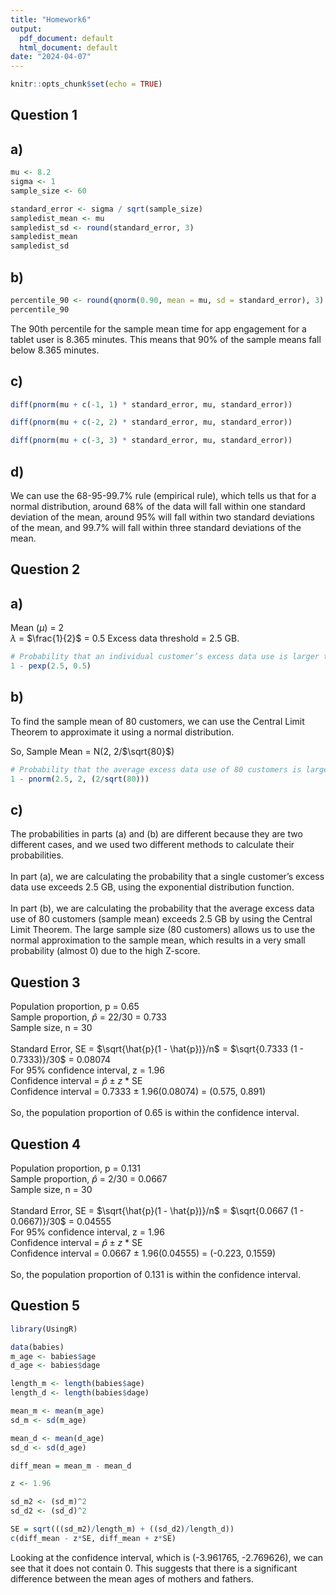```yaml
---
title: "Homework6"
output:
  pdf_document: default
  html_document: default
date: "2024-04-07"
---
```


```r
knitr::opts_chunk$set(echo = TRUE)
```

## Question 1

## a)

```r
mu <- 8.2
sigma <- 1
sample_size <- 60
```

```r
standard_error <- sigma / sqrt(sample_size)
sampledist_mean <- mu
sampledist_sd <- round(standard_error, 3)
sampledist_mean
sampledist_sd
```

## b)

```r
percentile_90 <- round(qnorm(0.90, mean = mu, sd = standard_error), 3)
percentile_90
```

The 90th percentile for the sample mean time for app engagement for a tablet user is 8.365 minutes. This means that 90% of the sample means fall below 8.365 minutes.

## c)

```r
diff(pnorm(mu + c(-1, 1) * standard_error, mu, standard_error))

diff(pnorm(mu + c(-2, 2) * standard_error, mu, standard_error))

diff(pnorm(mu + c(-3, 3) * standard_error, mu, standard_error))
```

## d)

We can use the 68-95-99.7% rule (empirical rule), which tells us that for a normal distribution, around 68% of the data will fall within one standard deviation of the mean, around 95% will fall within two standard deviations of the mean, and 99.7% will fall within three standard deviations of the mean.

## Question 2

## a)

Mean ($\mu$) = 2 \
$\lambda$ = $\frac{1}{2}$ = 0.5
Excess data threshold = 2.5 GB.

```r
# Probability that an individual customer’s excess data use is larger than 2.5 GB
1 - pexp(2.5, 0.5)
```

## b)

To find the sample mean of 80 customers, we can use the Central Limit Theorem to approximate it using a normal distribution.

So, Sample Mean = N(2, 2/$\sqrt{80}$)

```r
# Probability that the average excess data use of 80 customers is larger than 2.5 GB
1 - pnorm(2.5, 2, (2/sqrt(80)))
```

## c)

The probabilities in parts (a) and (b) are different because they are two different cases, and we used two different methods to calculate their probabilities. \
\
In part (a), we are calculating the probability that a single customer’s excess data use exceeds 2.5 GB, using the exponential distribution function.\
\
In part (b), we are calculating the probability that the average excess data use of 80 customers (sample mean) exceeds 2.5 GB by using the Central Limit Theorem. The large sample size (80 customers) allows us to use the normal approximation to the sample mean, which results in a very small probability (almost 0) due to the high Z-score.

\pagebreak

## Question 3

Population proportion, p = 0.65 \
Sample proportion, $\hat{p}$ = 22/30 = 0.733 \
Sample size, n = 30 \
\
Standard Error, SE = $\sqrt{\hat{p}(1 - \hat{p})}/n$ = $\sqrt{0.7333 (1 - 0.7333)}/30$ = 0.08074 \
For 95% confidence interval, z = 1.96 \
Confidence interval = $\hat{p} \pm  z$ * SE \
Confidence interval = 0.7333 $\pm$ 1.96(0.08074) = (0.575, 0.891) \
\
So, the population proportion of 0.65 is within the confidence interval. 

## Question 4

Population proportion, p = 0.131 \
Sample proportion, $\hat{p}$ = 2/30 = 0.0667 \
Sample size, n = 30 \
\
Standard Error, SE = $\sqrt{\hat{p}(1 - \hat{p})}/n$ = $\sqrt{0.0667 (1 - 0.0667)}/30$ = 0.04555 \
For 95% confidence interval, z = 1.96 \
Confidence interval = $\hat{p} \pm  z$ * SE \
Confidence interval = 0.0667 $\pm$ 1.96(0.04555) = (-0.223, 0.1559) \
\
So, the population proportion of 0.131 is within the confidence interval. 

\pagebreak

## Question 5

```r
library(UsingR)

data(babies)
m_age <- babies$age
d_age <- babies$dage

length_m <- length(babies$age)
length_d <- length(babies$dage)

mean_m <- mean(m_age) 
sd_m <- sd(m_age)

mean_d <- mean(d_age) 
sd_d <- sd(d_age)

diff_mean = mean_m - mean_d

z <- 1.96

sd_m2 <- (sd_m)^2
sd_d2 <- (sd_d)^2

SE = sqrt(((sd_m2)/length_m) + ((sd_d2)/length_d))
c(diff_mean - z*SE, diff_mean + z*SE)
```

Looking at the confidence interval, which is (-3.961765, -2.769626), we can see that it does not contain 0. This suggests that there is a significant difference between the mean ages of mothers and fathers.